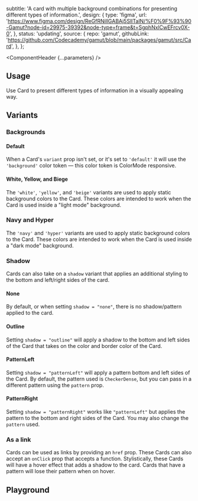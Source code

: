 


  subtitle:
    'A card with multiple background combinations for presenting different types of information.',
  design: {
    type: 'figma',
    url: 'https://www.figma.com/design/ReGfRNillGABAj5SlITalN/%F0%9F%93%90-Gamut?node-id=29975-39392&node-type=frame&t=SgphNxlCwEFrcv0X-0',
  },
  status: 'updating',
  source: {
    repo: 'gamut',
    githubLink:
      'https://github.com/Codecademy/gamut/blob/main/packages/gamut/src/Card',
  },
};

<Meta of={CardStories} />

<ComponentHeader {...parameters} />

## Usage

Use Card to present different types of information in a visually appealing way.

## Variants

### Backgrounds

#### Default

When a Card's `variant` prop isn't set, or it's set to `'default'` it will use the `'background'` color token — this color token is <LinkTo id="Foundations/ColorMode">ColorMode</LinkTo> responsive.

<Canvas of={CardStories.Dynamic} />

#### White, Yellow, and Biege

The `'white'`, `'yellow'`, and `'beige'` variants are used to apply static background colors to the Card. These colors are intended to work when the Card is used inside a "light mode" background.

<Canvas of={CardStories.StaticLight} />

### Navy and Hyper

The `'navy'` and `'hyper'` variants are used to apply static background colors to the Card. These colors are intended to work when the Card is used inside a "dark mode" background.

<Canvas of={CardStories.StaticDark} />

### Shadow

Cards can also take on a `shadow` variant that applies an additional styling to the bottom and left/right sides of the card.

#### None

By default, or when setting `shadow = "none"`, there is no shadow/pattern applied to the card.

<Canvas of={CardStories.ShadowNone} />

#### Outline

Setting `shadow = "outline"` will apply a shadow to the bottom and left sides of the Card that takes on the color and border color of the Card.

<Canvas of={CardStories.ShadowOutline} />

#### PatternLeft

Setting `shadow = "patternLeft"` will apply a pattern bottom and left sides of the Card. By default, the pattern used is `CheckerDense`, but you can pass in a different pattern using the `pattern` prop.

<Canvas of={CardStories.ShadowPatternLeft} />

#### PatternRight

Setting `shadow = "patternRight"` works like `"patternLeft"` but applies the pattern to the bottom and right sides of the Card. You may also change the `pattern` used.

<Canvas of={CardStories.ShadowPatternRight} />

### As a link

Cards can be used as links by providing an `href` prop. These Cards can also accept an `onClick` prop that accepts a function. Stylistically, these Cards will have a hover effect that adds a shadow to the card. Cards that have a pattern will lose their pattern when on hover.

<Canvas of={CardStories.CardLink} />

## Playground

<Canvas sourceState="shown" of={CardStories.Default} />

<Controls />

